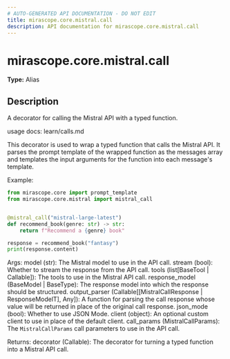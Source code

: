 ```yaml
---
# AUTO-GENERATED API DOCUMENTATION - DO NOT EDIT
title: mirascope.core.mistral.call
description: API documentation for mirascope.core.mistral.call
---
```


# mirascope.core.mistral.call

**Type:** Alias

## Description

A decorator for calling the Mistral API with a typed function.

usage docs: learn/calls.md

This decorator is used to wrap a typed function that calls the Mistral API. It parses
the prompt template of the wrapped function as the messages array and templates the input
arguments for the function into each message's template.

Example:

```python
from mirascope.core import prompt_template
from mirascope.core.mistral import mistral_call


@mistral_call("mistral-large-latest")
def recommend_book(genre: str) -> str:
    return f"Recommend a {genre} book"

response = recommend_book("fantasy")
print(response.content)
```

Args:
    model (str): The Mistral model to use in the API call.
    stream (bool): Whether to stream the response from the API call.
    tools (list[BaseTool | Callable]): The tools to use in the Mistral API call.
    response_model (BaseModel | BaseType): The response model into which the response should be structured.
    output_parser (Callable[[MistralCallResponse | ResponseModelT], Any]): A function for
        parsing the call response whose value will be returned in place of the original call response.
    json_mode (bool): Whether to use JSON Mode.
    client (object): An optional custom client to use in place of the default client.
    call_params (MistralCallParams): The `MistralCallParams` call parameters to use in
        the API call.

Returns:
    decorator (Callable): The decorator for turning a typed function into a Mistral API
        call.



